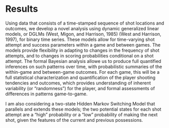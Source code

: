 # Results {#results}

Using data that consists of a time-stamped sequence of shot locations and outcomes, we develop a novel analysis using dynamic generalized linear models, or DGLMs (West, Migon, and Harrison, 1985) (West and Harrison, 1997), for binary time series. These models allow for time-varying shot attempt and success parameters within a game and between games. The models provide flexibility in adapting to changes in the frequency of shot attempts, and to changes in scoring probabilities conditional on a shot attempt. The formal Bayesian analysis allowe us to produce full quantified inferences on such patterns over time, with probabilistic summaries of the within-game and between-game outcomes. For each game, this will be a full statistical characterization and quantification of the player shooting tendencies and outcomes, which provides understanding of inherent variability (or "randomness") for the player, and formal assessments of differences in patterns game-to-game.

I am also considering a two-state Hidden Markov Switching Model that parallels and extends these models; the two potential states for each shot attempt are a "high" probability or a "low" probability of making the next shot, given the features of the current and previous possessions.

